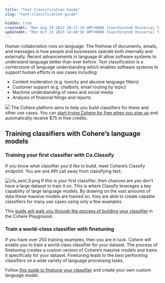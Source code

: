 ```yaml
---
title: "Text Classification Guide"
slug: "text-classification-guide"

hidden: true
createdAt: "Mon Aug 29 2022 20:17:34 GMT+0000 (Coordinated Universal Time)"
updatedAt: "Mon Oct 23 2023 14:40:59 GMT+0000 (Coordinated Universal Time)"
---
```

Human collaboration runs on language. The firehose of documents, emails, and messages is how people and businesses operate both internally and externally. Recent advancements in language AI allow software systems to understand language better than ever before. Text classification is a cornerstone of language understanding which enables software systems to support human efforts in use cases including:

- Content moderation (e.g. toxicity and abusive language filters)
- Customer support (e.g. chatbots, email routing by topic)
- Machine understanding of news and social media
- Analysis of financial filings and reports

![](../../assets/images/698b185-Text_Classification_Visual_1.svg)
The Cohere platform aims to help you build classifiers for these and other use cases. You can [start trying Cohere for free when you sign up](https://os.cohere.ai/) and automatically receive $75 in free credits.

## Training classifiers with Cohere’s language models

### Training your first classifier with Co.Classify

If you know what classifier you'd like to build, meet Cohere’s Classify endpoint. You are one API call away from classifying text:

![](../../assets/images/4a4c29a-cls_sent_0.png "cls_sent_0.png")
If this is your first classifier, then chances are you don’t have a large dataset to train it on. This is where Classify leverages a key capability of large language models. By drawing on the vast amounts of data these massive models are trained on, they are able to create capable classifiers for many use cases using only a few examples.

This [guide will walk you through the process of building your classifier](content-moderation-with-classify) in the Cohere Playground.

### Train a world-class classifier with finetuning

If you have over 250 training examples, then you are in luck. Cohere will enable you to train a world-class classifier for your dataset. The process of finetuning creates a custom version of Cohere’s massive models and trains it specifically for your dataset. Finetuning leads to the best performing classifiers on a wide variety of language processing tasks.

Follow [this guide to finetune your classifier](training-a-representation-model) and create your own custom language model.
